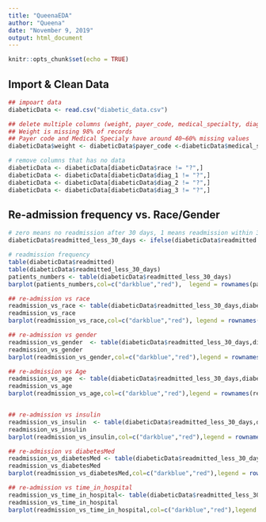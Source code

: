 ```yaml
---
title: "QueenaEDA"
author: "Queena"
date: "November 9, 2019"
output: html_document
---
```


```r
knitr::opts_chunk$set(echo = TRUE)
```

## Import & Clean Data

```r

## impoart data
diabeticData <- read.csv("diabetic_data.csv")

## delete multiple columns (weight, payer_code, medical_specialty, diag_2, diag_3) that don't have complete data
## Weight is missing 98% of records
## Payer code and Medical Specialy have around 40~60% missing values
diabeticData$weight <- diabeticData$payer_code <-diabeticData$medical_specialty <- NULL

# remove columns that has no data
diabeticData <- diabeticData[diabeticData$race != "?",]
diabeticData <- diabeticData[diabeticData$diag_1 != "?",]
diabeticData <- diabeticData[diabeticData$diag_2 != "?",]
diabeticData <- diabeticData[diabeticData$diag_3 != "?",]

```

## Re-admission frequency vs. Race/Gender

```r

# zero means no readmission after 30 days, 1 means readmission within 30 days
diabeticData$readmitted_less_30_days <- ifelse(diabeticData$readmitted == "<30",1,0) 

# readmission frequency
table(diabeticData$readmitted)
table(diabeticData$readmitted_less_30_days)
patients_numbers <- table(diabeticData$readmitted_less_30_days)
barplot(patients_numbers,col=c("darkblue","red"),  legend = rownames(patients_numbers), xlab = "Diabetic Patinet Number", ylab= "<30 days, 1 is true, 0 is fale" ,main= "Readmission within 30 days", horiz=TRUE)

## re-admission vs race
readmission_vs_race <- table(diabeticData$readmitted_less_30_days,diabeticData$race)
readmission_vs_race
barplot(readmission_vs_race,col=c("darkblue","red"), legend = rownames(readmission_vs_gender), xlab = "Race", ylab="Diabetic Patient Number", main= "Re-admission within 30 days vs Race")

## re-admission vs gender
readmission_vs_gender  <- table(diabeticData$readmitted_less_30_days,diabeticData$gender)
readmission_vs_gender
barplot(readmission_vs_gender,col=c("darkblue","red"),legend = rownames(readmission_vs_gender), xlab = "Diabetic Patient Number",ylab="Gender", main= "Re-admission within 30 Days vs Gender", horiz=TRUE)

## re-admission vs Age
readmission_vs_age  <- table(diabeticData$readmitted_less_30_days,diabeticData$age)
readmission_vs_age
barplot(readmission_vs_age,col=c("darkblue","red"),legend = rownames(readmission_vs_gender), xlab = "Age Group",ylab="Diabetic Patient Number", main= "Re-admission within 30 Days vs Age")


## re-admission vs insulin
readmission_vs_insulin  <- table(diabeticData$readmitted_less_30_days,diabeticData$insulin)
readmission_vs_insulin
barplot(readmission_vs_insulin,col=c("darkblue","red"),legend = rownames(readmission_vs_insulin), xlab = "insulin",ylab="Diabetic Patient Number", main= "Re-admission within 30 Days vs insulin")

## re-admission vs diabetesMed
readmission_vs_diabetesMed <- table(diabeticData$readmitted_less_30_days,diabeticData$diabetesMed)
readmission_vs_diabetesMed
barplot(readmission_vs_diabetesMed,col=c("darkblue","red"),legend = rownames(readmission_vs_diabetesMed), xlab = "diabetesMed",ylab="Diabetic Patient Number", main= "Re-admission within 30 Days vs diabetesMed")

## re-admission vs time_in_hospital
readmission_vs_time_in_hospital<- table(diabeticData$readmitted_less_30_days,diabeticData$time_in_hospital)
readmission_vs_time_in_hospital
barplot(readmission_vs_time_in_hospital,col=c("darkblue","red"),legend = rownames(readmission_vs_time_in_hospital), xlab = "time_in_hospital",ylab="Diabetic Patient Number", main= "Re-admission within 30 Days vs time_in_hospital")


```
